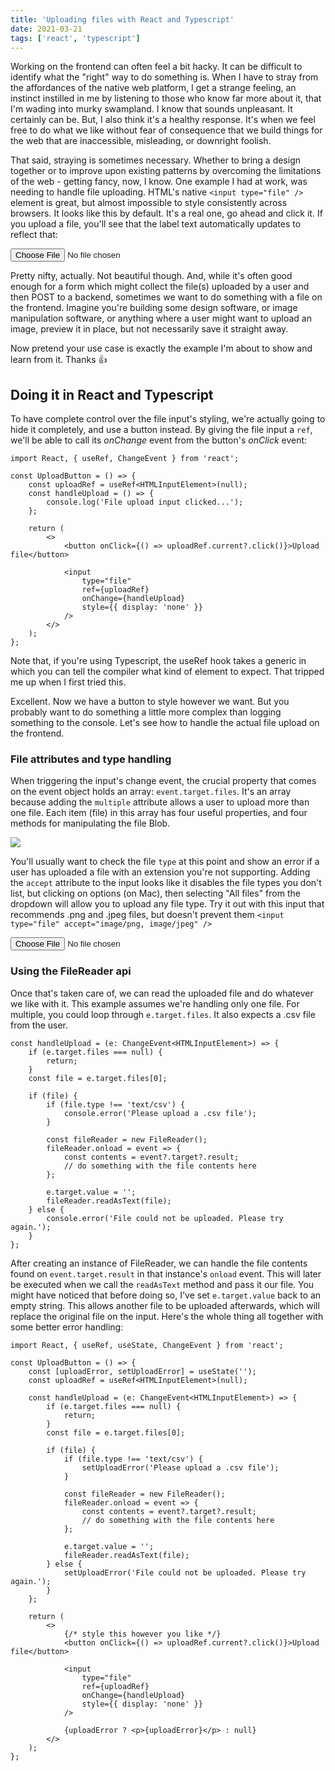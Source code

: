 ```yaml
---
title: 'Uploading files with React and Typescript'
date: 2021-03-21
tags: ['react', 'typescript']
---
```



<Dropcap>Working</Dropcap> on the frontend can often feel a bit hacky. It can be difficult to identify
what the "right" way to do something is. When I have to stray from the affordances of the native web
platform, I get a strange feeling, an instinct instilled in me by listening to those who know far more
about it, that I'm wading into murky swampland. I know that sounds unpleasant. It certainly can be. But,
I also think it's a healthy response. It's when we feel free to do what we like without fear of consequence
that we build things for the web that are inaccessible, misleading, or downright foolish.

That said, straying is sometimes necessary. Whether to bring a design together or to
improve upon existing patterns by overcoming the limitations of the web - getting fancy,
now, I know. One example I had at work, was needing to handle file uploading. HTML's
native `<input type="file" />` element is great, but almost impossible to style
consistently across browsers. It looks like this by default. It's a real one, go ahead and
click it. If you upload a file, you'll see that the label text automatically updates to
reflect that:

<div
    style={{
        display: 'flex',
        justifyContent: 'center',
        marginBottom: '1.5rem'
    }}>
    <input type="file" />
</div>

Pretty nifty, actually. Not beautiful though. And, while it's often good enough for a form
which might collect the file(s) uploaded by a user and then POST to a backend, sometimes
we want to do something with a file on the frontend. Imagine you're building some design
software, or image manipulation software, or anything where a user might want to upload an
image, preview it in place, but not necessarily save it straight away.

Now pretend your use case is exactly the example I'm about to show and learn from it.
Thanks 👍

## Doing it in React and Typescript

To have complete control over the file input's styling, we're actually going to hide it
completely, and use a button instead. By giving the file input a `ref`, we'll be able to
call its _onChange_ event from the button's _onClick_ event:

```tsx title=UploadButton.tsx
import React, { useRef, ChangeEvent } from 'react';

const UploadButton = () => {
    const uploadRef = useRef<HTMLInputElement>(null);
    const handleUpload = () => {
        console.log('File upload input clicked...');
    };

    return (
        <>
            <button onClick={() => uploadRef.current?.click()}>Upload file</button>

            <input
                type="file"
                ref={uploadRef}
                onChange={handleUpload}
                style={{ display: 'none' }}
            />
        </>
    );
};
```

<div
    style={{
        fontSize: 'var(--text-body)',
        lineHeight: 1.5,
        fontStyle: 'italic',
        background: 'rgb(255 247 0 / 20%)',
        border: '3px solid rgb(209 153 0 / 31%)',
        padding: 'var(--space-md) var(--space-lg)',
        borderRadius: '6px',
        marginBottom: 'var(--space-lg)'
    }}>
    Note that, if you're using Typescript, the useRef hook takes a generic in which you can tell the
    compiler what kind of element to expect. That tripped me up when I first tried this.
</div>

Excellent. Now we have a button to style however we want. But you probably want to do
something a little more complex than logging something to the console. Let's see how to
handle the actual file upload on the frontend.

### File attributes and type handling

When triggering the input's change event, the crucial property that comes on the event
object holds an array: `event.target.files`. It's an array because adding the `multiple`
attribute allows a user to upload more than one file. Each item (file) in this array has
four useful properties, and four methods for manipulating the file Blob.

<img src="/images/posts/pretty-file-upload-in-react/file-properties.png" />

You'll usually want to check the file `type` at this point and show an error if a user has
uploaded a file with an extension you're not supporting. Adding the `accept` attribute to
the input looks like it disables the file types you don't list, but clicking on options
(on Mac), then selecting "All files" from the dropdown will allow you to upload any file
type. Try it out with this input that recommends .png and .jpeg files, but doesn't prevent
them `<input type="file" accept="image/png, image/jpeg" />`

<div
    style={{
        display: 'flex',
        justifyContent: 'center',
        marginBottom: '1.5rem'
    }}>
    <input type="file" accept="image/png, image/jpeg" />
</div>

### Using the FileReader api

Once that's taken care of, we can read the uploaded file and do whatever we like with it.
This example assumes we're handling only one file. For multiple, you could loop through
`e.target.files`. It also expects a .csv file from the user.

```tsx
const handleUpload = (e: ChangeEvent<HTMLInputElement>) => {
    if (e.target.files === null) {
        return;
    }
    const file = e.target.files[0];

    if (file) {
        if (file.type !== 'text/csv') {
            console.error('Please upload a .csv file');
        }

        const fileReader = new FileReader();
        fileReader.onload = event => {
            const contents = event?.target?.result;
            // do something with the file contents here
        };

        e.target.value = '';
        fileReader.readAsText(file);
    } else {
        console.error('File could not be uploaded. Please try again.');
    }
};
```

After creating an instance of FileReader, we can handle the file contents found on
`event.target.result` in that instance's `onload` event. This will later be executed when
we call the `readAsText` method and pass it our file. You might have noticed that before
doing so, I've set `e.target.value` back to an empty string. This allows another file to
be uploaded afterwards, which will replace the original file on the input. Here's the
whole thing all together with some better error handling:

```tsx title=UploadButton.tsx
import React, { useRef, useState, ChangeEvent } from 'react';

const UploadButton = () => {
    const [uploadError, setUploadError] = useState('');
    const uploadRef = useRef<HTMLInputElement>(null);

    const handleUpload = (e: ChangeEvent<HTMLInputElement>) => {
        if (e.target.files === null) {
            return;
        }
        const file = e.target.files[0];

        if (file) {
            if (file.type !== 'text/csv') {
                setUploadError('Please upload a .csv file');
            }

            const fileReader = new FileReader();
            fileReader.onload = event => {
                const contents = event?.target?.result;
                // do something with the file contents here
            };

            e.target.value = '';
            fileReader.readAsText(file);
        } else {
            setUploadError('File could not be uploaded. Please try again.');
        }
    };

    return (
        <>
            {/* style this however you like */}
            <button onClick={() => uploadRef.current?.click()}>Upload file</button>

            <input
                type="file"
                ref={uploadRef}
                onChange={handleUpload}
                style={{ display: 'none' }}
            />

            {uploadError ? <p>{uploadError}</p> : null}
        </>
    );
};
```
